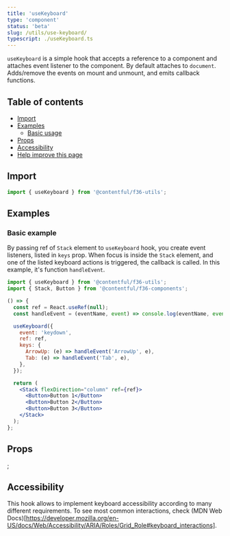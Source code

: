```yaml
---
title: 'useKeyboard'
type: 'component'
status: 'beta'
slug: /utils/use-keyboard/
typescript: ./useKeyboard.ts
---
```



`useKeyboard` is a simple hook that accepts a reference to a component and attaches event listener to the component. By default attaches to `document`. Adds/remove the events on mount and unmount, and emits callback functions.

## Table of contents

- [Import](#import)
- [Examples](#examples)
  - [Basic usage](#basic-usage)
- [Props](#props)
- [Accessibility](#accessibility)
- [Help improve this page](#help-improve-this-page)

## Import

```jsx static=true
import { useKeyboard } from '@contentful/f36-utils';
```

## Examples

### Basic example

By passing ref of `Stack` element to `useKeyboard` hook, you create event listeners, listed in `keys` prop. When focus is inside the `Stack` element, and one of the listed keyboard actions is triggered, the callback is called. In this example, it's function `handleEvent`.

```jsx static=true
import { useKeyboard } from '@contentful/f36-utils';
import { Stack, Button } from '@contentful/f36-components';

() => {
  const ref = React.useRef(null);
  const handleEvent = (eventName, event) => console.log(eventName, event);

  useKeyboard({
    event: 'keydown',
    ref: ref,
    keys: {
      ArrowUp: (e) => handleEvent('ArrowUp', e),
      Tab: (e) => handleEvent('Tab', e),
    },
  });

  return (
    <Stack flexDirection="column" ref={ref}>
      <Button>Button 1</Button>
      <Button>Button 2</Button>
      <Button>Button 3</Button>
    </Stack>
  );
};
```

## Props

<Props of="useKeyboard" />;

## Accessibility

This hook allows to implement keyboard accessibility according to many different requirements. To see most common interactions, check (MDN Web Docs)[https://developer.mozilla.org/en-US/docs/Web/Accessibility/ARIA/Roles/Grid_Role#keyboard_interactions].
